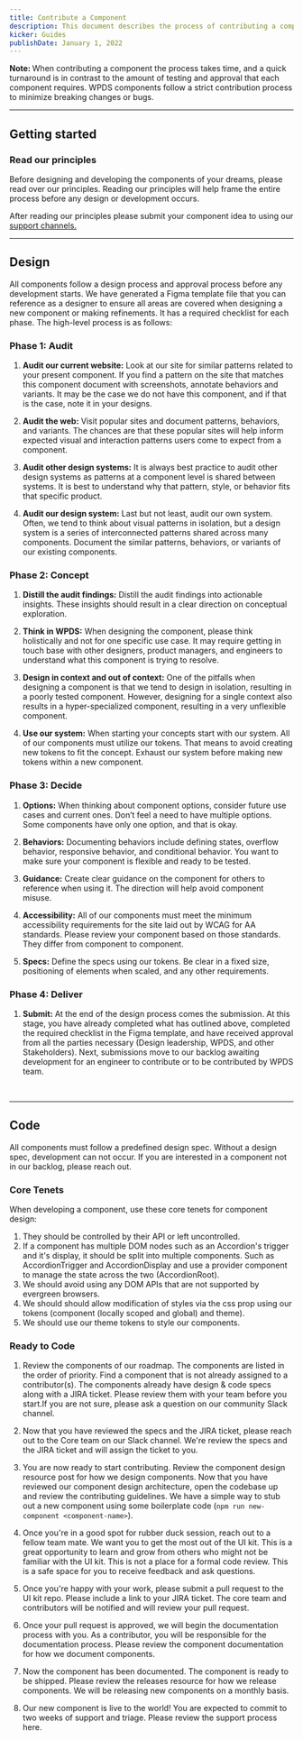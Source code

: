 ```yaml
---
title: Contribute a Component
description: This document describes the process of contributing a component to our system. We are always excited when our community looks to expand our design system. Thank you for taking the time to contribute.
kicker: Guides
publishDate: January 1, 2022
---
```


<Alert dismissable={false} variant="information">
  <b>Note: </b>When contributing a component the process takes time, and a quick
  turnaround is in contrast to the amount of testing and approval that each
  component requires. WPDS components follow a strict contribution process to
  minimize breaking changes or bugs.
</Alert>

---

## Getting started

### Read our principles

Before designing and developing the components of your dreams, please read over our principles. Reading our principles will help frame the entire process before any design or development occurs.

After reading our principles please submit your component idea to using our [support channels.](/resources/process/support)

---

## Design

All components follow a design process and approval process before any development starts. We have generated a Figma template file that you can reference as a designer to ensure all areas are covered when designing a new component or making refinements. It has a required checklist for each phase. The high-level process is as follows:

### Phase 1: Audit

1. **Audit our current website:** Look at our site for similar patterns related to your present component. If you find a pattern on the site that matches this component document with screenshots, annotate behaviors and variants. It may be the case we do not have this component, and if that is the case, note it in your designs.

2. **Audit the web:** Visit popular sites and document patterns, behaviors, and variants. The chances are that these popular sites will help inform expected visual and interaction patterns users come to expect from a component.

3. **Audit other design systems:** It is always best practice to audit other design systems as patterns at a component level is shared between systems. It is best to understand why that pattern, style, or behavior fits that specific product.

4. **Audit our design system:** Last but not least, audit our own system. Often, we tend to think about visual patterns in isolation, but a design system is a series of interconnected patterns shared across many components. Document the similar patterns, behaviors, or variants of our existing components.

### Phase 2: Concept

1. **Distill the audit findings:** Distill the audit findings into actionable insights. These insights should result in a clear direction on conceptual exploration.

2. **Think in WPDS:** When designing the component, please think holistically and not for one specific use case. It may require getting in touch base with other designers, product managers, and engineers to understand what this component is trying to resolve.

3. **Design in context and out of context:** One of the pitfalls when designing a component is that we tend to design in isolation, resulting in a poorly tested component. However, designing for a single context also results in a hyper-specialized component, resulting in a very unflexible component.

4. **Use our system:** When starting your concepts start with our system. All of our components must utilize our tokens. That means to avoid creating new tokens to fit the concept. Exhaust our system before making new tokens within a new component.

### Phase 3: Decide

1. **Options:** When thinking about component options, consider future use cases and current ones. Don’t feel a need to have multiple options. Some components have only one option, and that is okay.

2. **Behaviors:** Documenting behaviors include defining states, overflow behavior, responsive behavior, and conditional behavior. You want to make sure your component is flexible and ready to be tested.

3. **Guidance:** Create clear guidance on the component for others to reference when using it. The direction will help avoid component misuse.

4. **Accessibility:** All of our components must meet the minimum accessibility requirements for the site laid out by WCAG for AA standards. Please review your component based on those standards. They differ from component to component.

5. **Specs:** Define the specs using our tokens. Be clear in a fixed size, positioning of elements when scaled, and any other requirements.

### Phase 4: Deliver

1. **Submit:** At the end of the design process comes the submission. At this stage, you have already completed what has outlined above, completed the required checklist in the Figma template, and have received approval from all the parties necessary (Design leadership, WPDS, and other Stakeholders). Next, submissions move to our backlog awaiting development for an engineer to contribute or to be contributed by WPDS team.

<BR size="lg" />

---

## Code

All components must follow a predefined design spec. Without a design spec, development can not occur. If you are interested in a component not in our backlog, please reach out.

### Core Tenets

When developing a component, use these core tenets for component design:

1. They should be controlled by their API or left uncontrolled.
2. If a component has multiple DOM nodes such as an Accordion's trigger and it's
   display, it should be split into multiple components. Such as AccordionTrigger and AccordionDisplay and use a provider component to manage the state across the two (AccordionRoot).
3. We should avoid using any DOM APIs that are not supported by evergreen browsers.
4. We should should allow modification of styles via the css prop using our tokens (component (locally scoped and global) and theme).
5. We should use our theme tokens to style our components.

### Ready to Code

1. Review the components of our roadmap. The components are listed in the order of priority. Find a component that is not already assigned to a contributor(s). The components already have design & code specs along with a JIRA ticket. Please review them with your team before you start.If you are not sure, please ask a question on our community Slack channel.

2. Now that you have reviewed the specs and the JIRA ticket, please reach out to the Core team on our Slack channel. We're review the specs and the JIRA ticket and will assign the ticket to you.

3. You are now ready to start contributing. Review the component design resource post for how we design components. Now that you have reviewed our component design architecture, open the codebase up and review the contributing guidelines. We have a simple way to stub out a new component using some boilerplate code (`npm run new-component <component-name>`).

4. Once you're in a good spot for rubber duck session, reach out to a fellow team mate. We want you to get the most out of the UI kit. This is a great opportunity to learn and grow from others who might not be familiar with the UI kit. This is not a place for a formal code review. This is a safe space for you to receive feedback and ask questions.

5. Once you're happy with your work, please submit a pull request to the UI kit repo. Please include a link to your JIRA ticket. The core team and contributors will be notified and will review your pull request.
6. Once your pull request is approved, we will begin the documentation process with you. As a contributor, you will be responsible for the documentation process. Please review the component documentation for how we document components.

7. Now the component has been documented. The component is ready to be shipped. Please review the releases resource for how we release components. We will be releasing new components on a monthly basis.

8. Our new component is live to the world! You are expected to commit to two weeks of support and triage. Please review the support process here.
